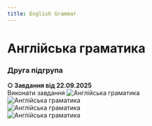 ```yaml
---
title: English Grammar
---
```


# Англійська граматика

### Друга підгрупа

**○ Завдання від 22.09.2025** \
Виконати завдання
![Англійська граматика](/img/engr2_1.jpg) \
![Англійська граматика](/img/engr2_2.jpg) \
![Англійська граматика](/img/engr2_3.jpg) \
![Англійська граматика](/img/engr2_4.jpg)
